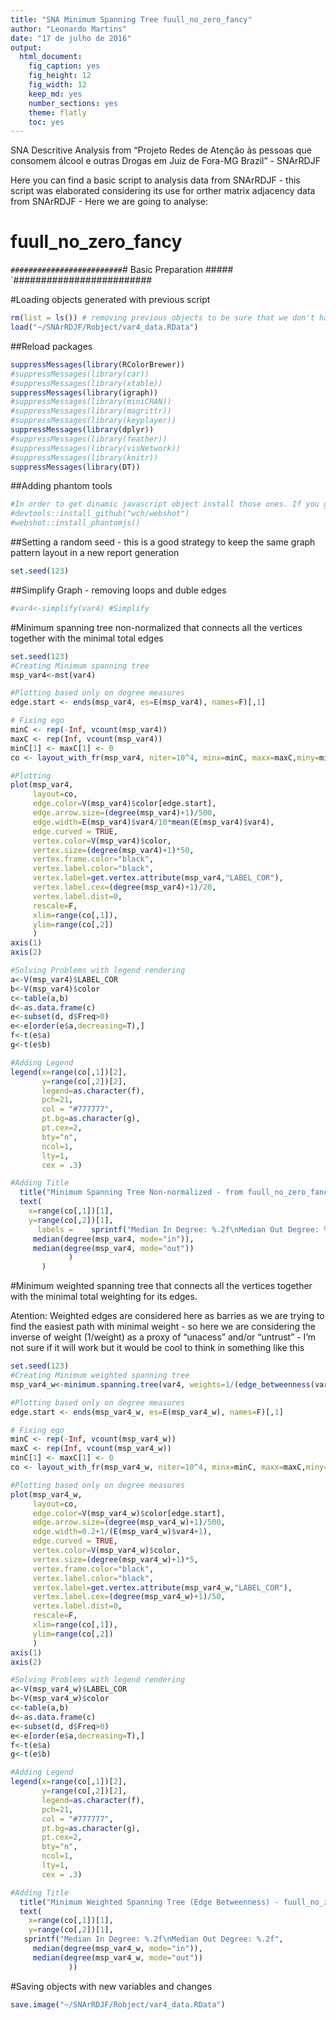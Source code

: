 ```yaml
---
title: "SNA Minimum Spanning Tree fuull_no_zero_fancy"
author: "Leonardo Martins"
date: "17 de julho de 2016"
output: 
  html_document: 
    fig_caption: yes
    fig_height: 12
    fig_width: 12
    keep_md: yes
    number_sections: yes
    theme: flatly
    toc: yes
---
```

SNA Descritive Analysis from "Projeto Redes de Atenção às pessoas que consomem álcool e outras Drogas em Juiz de Fora-MG   Brazil"  - SNArRDJF

Here you can find a basic script to analysis data from SNArRDJF - this script was elaborated considering its use for orther matrix adjacency data from SNArRDJF - Here we are going to analyse:

# fuull_no_zero_fancy

`#########################
`# Basic Preparation #####
`#########################

#Loading objects generated with previous script 
```r
rm(list = ls()) # removing previous objects to be sure that we don't have objects conflicts name
load("~/SNArRDJF/Robject/var4_data.RData")
```
##Reload packages
```r
suppressMessages(library(RColorBrewer))
#suppressMessages(library(car))
#suppressMessages(library(xtable))
suppressMessages(library(igraph))
#suppressMessages(library(miniCRAN))
#suppressMessages(library(magrittr))
#suppressMessages(library(keyplayer))
suppressMessages(library(dplyr))
#suppressMessages(library(feather))
#suppressMessages(library(visNetwork))
#suppressMessages(library(knitr))
suppressMessages(library(DT))
```
##Adding phantom tools
```r
#In order to get dinamic javascript object install those ones. If you get problems installing go to Stackoverflow.com and type your error to discover what to do. In some cases the libraries need to be intalled in outside R libs.
#devtools::install_github("wch/webshot")
#webshot::install_phantomjs()
```
##Setting a random seed - this is a good strategy to keep the same graph pattern layout in a new report generation
```r
set.seed(123)
```

##Simplify Graph - removing loops and duble edges 
```r
#var4<-simplify(var4) #Simplify
```

#Minimum spanning tree non-normalized that connects all the vertices together with the minimal total edges
```r
set.seed(123)
#Creating Minimum spanning tree
msp_var4<-mst(var4)

#Plotting based only on degree measures 
edge.start <- ends(msp_var4, es=E(msp_var4), names=F)[,1]

# Fixing ego
minC <- rep(-Inf, vcount(msp_var4))
maxC <- rep(Inf, vcount(msp_var4))
minC[1] <- maxC[1] <- 0
co <- layout_with_fr(msp_var4, niter=10^4, minx=minC, maxx=maxC,miny=minC, maxy=maxC, weights=E(msp_var4)$var4)

#Plotting
plot(msp_var4, 
     layout=co,
     edge.color=V(msp_var4)$color[edge.start],
     edge.arrow.size=(degree(msp_var4)+1)/500,
     edge.width=E(msp_var4)$var4/10*mean(E(msp_var4)$var4),
     edge.curved = TRUE,
     vertex.color=V(msp_var4)$color,
     vertex.size=(degree(msp_var4)+1)*50,
     vertex.frame.color="black",
     vertex.label.color="black",
     vertex.label=get.vertex.attribute(msp_var4,"LABEL_COR"),
     vertex.label.cex=(degree(msp_var4)+1)/20,
     vertex.label.dist=0,
     rescale=F,
     xlim=range(co[,1]), 
     ylim=range(co[,2])
     )
axis(1)
axis(2)

#Solving Problems with legend rendering 
a<-V(msp_var4)$LABEL_COR
b<-V(msp_var4)$color
c<-table(a,b)
d<-as.data.frame(c)
e<-subset(d, d$Freq>0)
e<-e[order(e$a,decreasing=T),] 
f<-t(e$a)
g<-t(e$b)

#Adding Legend
legend(x=range(co[,1])[2], 
       y=range(co[,2])[2],
       legend=as.character(f),
       pch=21,
       col = "#777777", 
       pt.bg=as.character(g),
       pt.cex=2,
       bty="n", 
       ncol=1,
       lty=1,
       cex = .3)

#Adding Title
  title("Minimum Spanning Tree Non-normalized - from fuull_no_zero_fancy", sub = "Source: from authors ")
  text( 
    x=range(co[,1])[1],
    y=range(co[,2])[1], 
      labels =    sprintf("Median In Degree: %.2f\nMedian Out Degree: %.2f",
     median(degree(msp_var4, mode="in")), 
     median(degree(msp_var4, mode="out"))
             )
       )
```
#Minimum weighted spanning tree that connects all the vertices together with the minimal total weighting for its edges. 

Atention: Weighted edges are considered here as barries as we are trying to find the easiest path with minimal weight - so here we are considering the inverse of weight (1/weight) as a proxy of "unacess" and/or "untrust" - I'm not sure if it will work but it would be cool to think in something like this  
```r
set.seed(123)
#Creating Minimum weighted spanning tree
msp_var4_w<-minimum.spanning.tree(var4, weights=1/(edge_betweenness(var4, weights=E(var4)$var4)+1))

#Plotting based only on degree measures 
edge.start <- ends(msp_var4_w, es=E(msp_var4_w), names=F)[,1]

# Fixing ego
minC <- rep(-Inf, vcount(msp_var4_w))
maxC <- rep(Inf, vcount(msp_var4_w))
minC[1] <- maxC[1] <- 0
co <- layout_with_fr(msp_var4_w, niter=10^4, minx=minC, maxx=maxC,miny=minC, maxy=maxC, weights =E(msp_var4_w)$var4)

#Plotting based only on degree measures 
plot(msp_var4_w, 
     layout=co,
     edge.color=V(msp_var4_w)$color[edge.start],
     edge.arrow.size=(degree(msp_var4_w)+1)/500,
     edge.width=0.2+1/(E(msp_var4_w)$var4+1),
     edge.curved = TRUE,
     vertex.color=V(msp_var4_w)$color,
     vertex.size=(degree(msp_var4_w)+1)*5,
     vertex.frame.color="black",
     vertex.label.color="black",
     vertex.label=get.vertex.attribute(msp_var4_w,"LABEL_COR"),
     vertex.label.cex=(degree(msp_var4_w)+1)/50,
     vertex.label.dist=0,
     rescale=F,
     xlim=range(co[,1]), 
     ylim=range(co[,2])
     )
axis(1)
axis(2)

#Solving Problems with legend rendering 
a<-V(msp_var4_w)$LABEL_COR
b<-V(msp_var4_w)$color
c<-table(a,b)
d<-as.data.frame(c)
e<-subset(d, d$Freq>0)
e<-e[order(e$a,decreasing=T),] 
f<-t(e$a)
g<-t(e$b)

#Adding Legend
legend(x=range(co[,1])[2], 
       y=range(co[,2])[2],
       legend=as.character(f),
       pch=21,
       col = "#777777", 
       pt.bg=as.character(g),
       pt.cex=2,
       bty="n", 
       ncol=1,
       lty=1,
       cex = .3)

#Adding Title
  title("Minimum Weighted Spanning Tree (Edge Betweenness) - fuull_no_zero_fancy", sub = "Source: from authors ")
  text( 
    x=range(co[,1])[1],
    y=range(co[,2])[1], 
   sprintf("Median In Degree: %.2f\nMedian Out Degree: %.2f",
     median(degree(msp_var4_w, mode="in")), 
     median(degree(msp_var4_w, mode="out"))
             ))
```


#Saving objects with new variables and changes
```r
save.image("~/SNArRDJF/Robject/var4_data.RData") 
```

